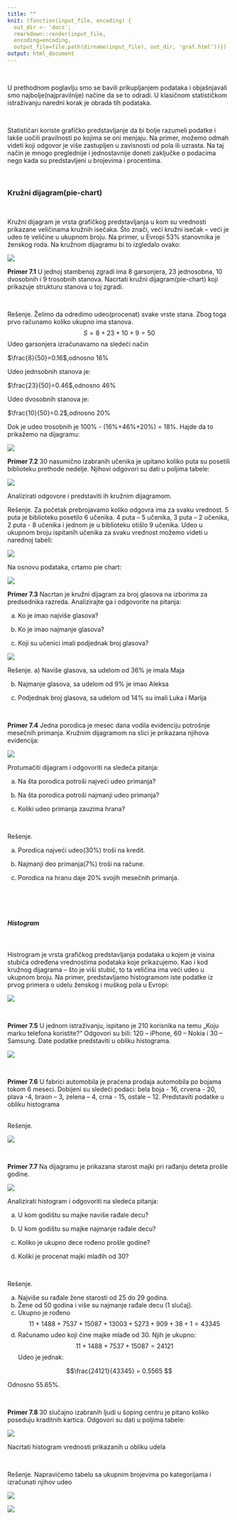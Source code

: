 ```yaml
---
title: ""
knit: (function(input_file, encoding) {
  out_dir <- 'docs';
  rmarkdown::render(input_file, 
  encoding=encoding,
  output_file=file.path(dirname(input_file), out_dir, 'graf.html'))})
output: html_document
---
```


<br> 

U prethodnom poglavlju smo se bavili prikupljanjem podataka i objašnjavali smo najbolje(najpravilnije) načine da se to odradi. U klasičnom statističkom istraživanju naredni korak je obrada tih podataka. 

<br>

Statističari koriste grafičko predstavljanje da bi bolje razumeli podatke i lakše uočili pravilnosti po kojima se oni menjaju. Na primer, možemo odmah videti koji odgovor je više zastupljen u zavisnosti od pola ili uzrasta. Na taj način je mnogo preglednije i jednostavnije doneti zaključke o podacima nego kada su predstavljeni u brojevima i procentima. 

<br>

### Kružni dijagram(pie-chart)

<br>

Kružni dijagram je vrsta grafičkog predstavljanja u kom su vrednosti prikazane veličinama kružnih isečaka. Što znači, veći kružni isečak – veći je udeo te veličine u ukupnom broju. Na primer, u Evropi 53% stanovnika je ženskog roda. Na kružnom dijagramu bi to izgledalo ovako:

![](Rplot2.png)

**Primer 7.1** U jednoj stambenoj zgradi ima 8 garsonjera, 23 jednosobna, 10 dvosobnih i 9 trosobnih stanova. Nacrtati kružni dijagram(pie-chart) koji prikazuje strukturu stanova u toj zgradi. 

<br>

Rešenje. Želimo da odredimo udeo(procenat) svake vrste stana. Zbog toga prvo računamo koliko ukupno ima stanova.
$$S=8+23+10+9=50$$
Udeo garsonjera izračunavamo na sledeći način

$\frac{8}{50}=0.16$,odnosno 16%  

Udeo jednsobnih stanova je:  

$\frac{23}{50}=0.46$,odnosno 46%  

Udeo dvosobnih stanova je:  

$\frac{10}{50}=0.2$,odnosno 20%  

Dok je udeo trosobnih je 100% - (16%+46%+20%) = 18%. Hajde da to prikažemo na dijagramu:

![](Rplot1.png)
<br>

**Primer 7.2** 30 nasumično izabranih učenika je upitano koliko puta su posetili biblioteku prethode nedelje. Njihovi odgovori su dati u poljima tabele:

![](t7.png)

Analizirati odgovore i predstaviti ih kružnim dijagramom.

<bar>

Rešenje. Za početak prebrojavamo koliko odgovra ima za svaku vrednost.
5 puta je biblioteku posetilo 6 učenika.
4 puta – 5 učenika, 3 puta – 2 učenika, 2 puta -  8 učenika i jednom je u biblioteku otišlo 9 učenika.
Udeo u ukupnom broju ispitanih učenika za svaku vrednost možemo videti u narednoj tabeli:

![](t8.png)

Na osnovu podataka, crtamo pie chart:

![](Rplot.png)

**Primer 7.3** Nacrtan je kružni dijagram za broj glasova na izborima za predsednika razreda. Analizirajte ga i odgovorite na pitanja:  

a) Ko je imao najviše glasova?  

b) Ko je imao najmanje glasova?  

c) Koji su učenici imali podjednak broj glasova?

![](Rplot01.png)

Rešenje.
a) Naviše glasova, sa udelom od 36% je imala Maja  

b) Najmanje glasova, sa udelom od 9% je imao Aleksa  

c) Podjednak broj glasova, sa udelom od 14% su imali Luka i Marija  


<br>

**Primer 7.4** Jedna porodica je mesec dana vodila evidenciju potrošnje mesečnih primanja. Kružnim dijagramom na slici je prikazana njihova evidencija:

![](Rplot02.png)

Protumačiti dijagram i odgovoriti na sledeća pitanja:  

a) Na šta porodica potroši najveći udeo primanja?  

b) Na šta porodica potroši najmanji udeo primanja?  

c) Koliki udeo primanja zauzima hrana?  


<br>

Rešenje.   

a) Porodica najveći udeo(30%) troši na kredit.  

b) Najmanji deo primanja(7%) troši na račune.  

c) Porodica na hranu daje 20% svojih mesečnih primanja.

<br>
<br>
<br>

##### Histogram

<br>

Histrogram je vrsta grafičkog predstavljanja podataka u kojem je visina stubića određena vrednostima podataka koje prikazujemo. Kao i kod kružnog dijagrama – što je viši stubić, to ta veličina ima veći udeo u ukupnom broju.
Na primer, predstavljamo histogramom iste podatke iz prvog primera o udelu ženskog i muškog pola u Evropi:

![](Rplot03.png)

<br>

**Primer 7.5** U jednom istraživanju, ispitano je 210 korisnika na temu „Koju marku telefona koristite?“ Odgovori su bili: 120 – iPhone, 60 – Nokia i         30 – Samsung. Date podatke predstaviti u obliku histograma.

![](Rplot04.png)

<br>


**Primer 7.6** U fabrici automobila je praćena prodaja automobila po bojama tokom 6 meseci. Dobijeni su sledeći podaci: bela boja - 16, crvena - 20, plava -4, braon – 3, zelena – 4, crna - 15, ostale – 12. Predstaviti podatke u obliku histograma

<br>
Rešenje.

![](Rplot06.png)

<br>

**Primer 7.7** Na dijagramu je prikazana starost majki pri rađanju deteta prošle godine. 

![](Rplot08.png)


Analizirati histogram i odgovoriti na sledeća pitanja:  

a) U kom godištu su majke naviše rađale decu?  

b) U kom godištu su majke najmanje rađale decu?  

c) Koliko je ukupno dece rođeno prošle godine?  

d) Koliki je procenat majki mlađih od 30?   


<br>

Rešenje.    

a) Najviše su rađale žene starosti od 25 do 29 godina.  
b) Žene od 50 godina i više su najmanje rađale decu (1 slučaj).  
c) Ukupno je rođeno   
  $$11+1488+7537+15087+13003+5273+909+38+1=43345$$
d) Računamo udeo koji čine majke mlađe od 30. Njih je ukupno:
$$11+1488+7537+15087=24121$$
Udeo je jednak: 

$$\frac{24121}{43345} = 0.5565 $$

Odnosno 55.65%.

<br>

**Primer 7.8 **30 slučajno izabranih ljudi u šoping centru je pitano koliko poseduju kraditnih kartica. Odgovori su dati u poljima tabele:

![](t9.png)

Nacrtati histogram vrednosti prikazanih u obliku udela

<br>

Rešenje. Napravićemo tabelu sa ukupnim brojevima po kategorijama i izračunati njihov udeo

![](t10.png)


![](Rplot09.png)






